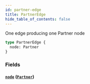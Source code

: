```yaml
---
id: partner-edge
title: PartnerEdge
hide_table_of_contents: false
---
```



One edge producing one Partner node

```graphql
type PartnerEdge {
  node: Partner
}
```


### Fields

#### [`node`](#) ([`Partner`](/adminidentity/api/graphql-admin/reference/objects/partner))






